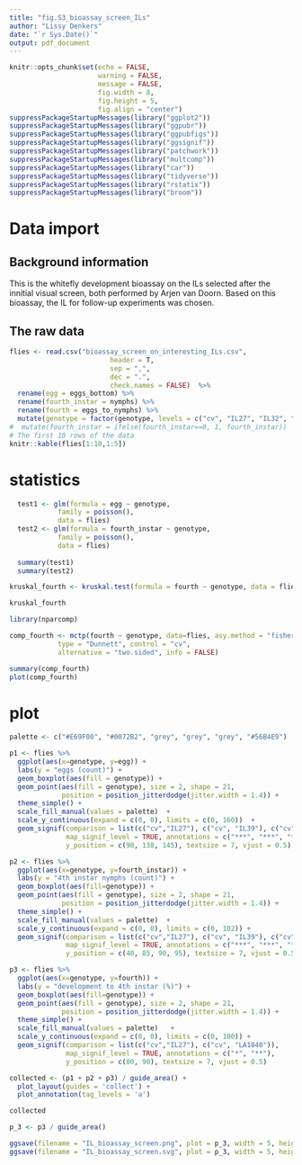 ```yaml
---
title: "fig.S3_bioassay_screen_ILs"
author: "Lissy Denkers"
date: "`r Sys.Date()`"
output: pdf_document
---
```


```r
knitr::opts_chunk$set(echo = FALSE, 
                      warning = FALSE, 
                      message = FALSE, 
                      fig.width = 8, 
                      fig.height = 5, 
                      fig.align = "center")
suppressPackageStartupMessages(library("ggplot2"))
suppressPackageStartupMessages(library("ggpubr"))
suppressPackageStartupMessages(library("ggpubfigs"))
suppressPackageStartupMessages(library("ggsignif"))
suppressPackageStartupMessages(library("patchwork"))
suppressPackageStartupMessages(library("multcomp"))
suppressPackageStartupMessages(library("car"))
suppressPackageStartupMessages(library("tidyverse"))
suppressPackageStartupMessages(library("rstatix"))
suppressPackageStartupMessages(library("broom"))
```

# Data import 

## Background information

This is the whitefly development bioassay on the ILs selected after the innitial visual screen, both performed by Arjen van Doorn. Based on this bioassay, the IL for follow-up experiments was chosen.

## The raw data
```r
flies <- read.csv("bioassay_screen_on_interesting_ILs.csv", 
                         header = T, 
                         sep = ",", 
                         dec = ".", 
                         check.names = FALSE)  %>%
  rename(egg = eggs_bottom) %>%
  rename(fourth_instar = nymphs) %>%
  rename(fourth = eggs_to_nymphs) %>%
  mutate(genotype = factor(genotype, levels = c("cv", "IL27", "IL32", "IL39", "IL45", "LA1840"))) 
#  mutate(fourth_instar = ifelse(fourth_instar==0, 1, fourth_instar))
# The first 10 rows of the data
knitr::kable(flies[1:10,1:5])
```

# statistics

```r
  test1 <- glm(formula = egg ~ genotype,
            family = poisson(),
            data = flies)
  test2 <- glm(formula = fourth_instar ~ genotype,
            family = poisson(),
            data = flies)
  
  summary(test1)
  summary(test2)
```

```r

kruskal_fourth <- kruskal.test(formula = fourth ~ genotype, data = flies)

kruskal_fourth
```

```r
library(nparcomp)

comp_fourth <- mctp(fourth ~ genotype, data=flies, asy.method = "fisher",
            type = "Dunnett", control = "cv",
            alternative = "two.sided", info = FALSE)

summary(comp_fourth)
plot(comp_fourth)
```


# plot

```r
palette <- c("#E69F00", "#0072B2", "grey", "grey", "grey", "#56B4E9")
```

```r
p1 <- flies %>% 
  ggplot(aes(x=genotype, y=egg)) + 
  labs(y = "eggs (count)") +
  geom_boxplot(aes(fill = genotype)) +   
  geom_point(aes(fill = genotype), size = 2, shape = 21,
             position = position_jitterdodge(jitter.width = 1.4)) + 
  theme_simple() + 
  scale_fill_manual(values = palette)  +  
  scale_y_continuous(expand = c(0, 0), limits = c(0, 160))  +
  geom_signif(comparison = list(c("cv","IL27"), c("cv", "IL39"), c("cv", "LA1840")), 
              map_signif_level = TRUE, annotations = c("***", "***", "**"),
              y_position = c(90, 138, 145), textsize = 7, vjust = 0.5)

p2 <- flies %>% 
  ggplot(aes(x=genotype, y=fourth_instar)) + 
  labs(y = "4th instar nymphs (count)") +
  geom_boxplot(aes(fill=genotype)) +   
  geom_point(aes(fill = genotype), size = 2, shape = 21,
             position = position_jitterdodge(jitter.width = 1.4)) + 
  theme_simple() + 
  scale_fill_manual(values = palette)  +
  scale_y_continuous(expand = c(0, 0), limits = c(0, 102)) +
  geom_signif(comparison = list(c("cv","IL27"), c("cv", "IL39"), c("cv", "IL45"), c("cv", "LA1840")), 
              map_signif_level = TRUE, annotations = c("***", "***", "***", "***"),
              y_position = c(40, 85, 90, 95), textsize = 7, vjust = 0.5)

p3 <- flies %>% 
  ggplot(aes(x=genotype, y=fourth)) + 
  labs(y = "development to 4th instar (%)") +
  geom_boxplot(aes(fill=genotype)) +   
  geom_point(aes(fill = genotype), size = 2, shape = 21,
             position = position_jitterdodge(jitter.width = 1.4)) + 
  theme_simple() + 
  scale_fill_manual(values = palette)   +  
  scale_y_continuous(expand = c(0, 0), limits = c(0, 100)) +
  geom_signif(comparison = list(c("cv","IL27"), c("cv", "LA1840")), 
              map_signif_level = TRUE, annotations = c("*", "**"),
              y_position = c(80, 90), textsize = 7, vjust = 0.5)

collected <- (p1 + p2 + p3) / guide_area() +
  plot_layout(guides = 'collect') +
  plot_annotation(tag_levels = 'a')

collected

p_3 <- p3 / guide_area()

ggsave(filename = "IL_bioassay_screen.png", plot = p_3, width = 5, height = 10)
ggsave(filename = "IL_bioassay_screen.svg", plot = p_3, width = 5, height = 10)
```



